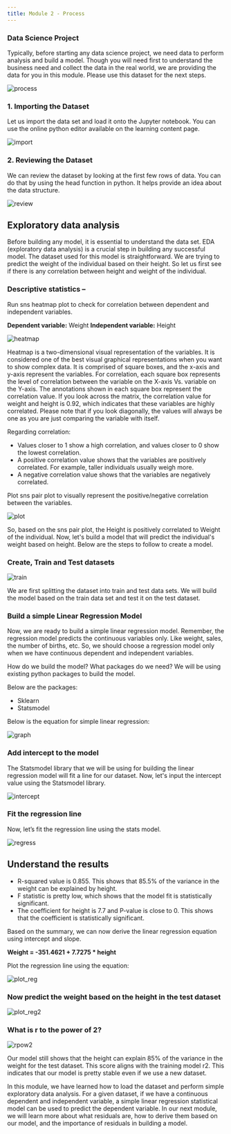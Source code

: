 ```yaml
---
title: Module 2 - Process
---
```


### Data Science Project
Typically, before starting any data science project, we need data to perform analysis and build a model. Though you will need first to understand the business need and collect the data in the real world, we are providing the data for you in this module. Please use this dataset for the next steps.

![process](./images2/process.png)

### 1. Importing the Dataset
Let us import the data set and load it onto the Jupyter notebook. You can use the online python editor available on the learning content page.

![import](./images2/import.png)

### 2. Reviewing the Dataset
We can review the dataset by looking at the first few rows of data. You can do that by using the head function in python. It helps provide an idea about the data structure.

![review](./images2/review.png)

## Exploratory data analysis

Before building any model, it is essential to understand the data set. EDA (exploratory data analysis) is a crucial step in building any successful model. The dataset used for this model is straightforward. We are trying to predict the weight of the individual based on their height. So let us first see if there is any correlation between height and weight of the individual.

### Descriptive statistics –
Run sns heatmap plot to check for correlation between dependent and independent variables.

**Dependent variable:** Weight
**Independent variable:** Height

![heatmap](./images2/heatmap.png)

Heatmap is a two-dimensional visual representation of the variables. It is considered one of the best visual graphical representations when you want to show complex data. It is comprised of square boxes, and the x-axis and y-axis represent the variables. For correlation, each square box represents the level of correlation between the variable on the X-axis Vs. variable on the Y-axis. The annotations shown in each square box represent the correlation value. If you look across the matrix, the correlation value for weight and height is 0.92, which indicates that these variables are highly correlated. Please note that if you look diagonally, the values will always be one as you are just comparing the variable with itself.

Regarding correlation:
- Values closer to 1 show a high correlation, and values closer to 0 show the lowest correlation.
- A positive correlation value shows that the variables are positively correlated. For example, taller individuals usually weigh more.
- A negative correlation value shows that the variables are negatively correlated.

Plot sns pair plot to visually represent the positive/negative correlation between the variables.

![plot](./images2/plot.png)

So, based on the sns pair plot, the Height is positively correlated to Weight of the individual. Now, let's build a model that will predict the individual's weight based on height. Below are the steps to follow to create a model.

### Create, Train and Test datasets

![train](./images2/train.png)

We are first splitting the dataset into train and test data sets. We will build the model based on the train data set and test it on the test dataset.

### Build a simple Linear Regression Model

Now, we are ready to build a simple linear regression model. Remember, the regression model predicts the continuous variables only. Like weight, sales, the number of births, etc. So, we should choose a regression model only when we have continuous dependent and independent variables.

How do we build the model? What packages do we need? We will be using existing python packages to build the model.

Below are the packages:
- Sklearn
- Statsmodel

Below is the equation for simple linear regression:

![graph](./images2/graph.png)

### Add intercept to the model

The Statsmodel library that we will be using for building the linear regression model will fit a line for our dataset. Now, let's input the intercept value using the Statsmodel library.

![intercept](./images2/intercept.png)

### Fit the regression line

Now, let’s fit the regression line using the stats model.

![regress](./images2/regression.png)

## Understand the results

- R-squared value is 0.855. This shows that 85.5% of the variance in the weight can be explained by height.
- F statistic is pretty low, which shows that the model fit is statistically significant.
- The coefficient for height is 7.7 and P-value is close to 0. This shows that the coefficient is statistically significant.

Based on the summary, we can now derive the linear regression equation using intercept and slope.

**Weight = -351.4621 + 7.7275 * height**

Plot the regression line using the equation:

![plot_reg](./images2/plot_reg.png)

### Now predict the weight based on the height in the test dataset

![plot_reg2](./images2/plot_regress.png)

### What is r to the power of 2?

![rpow2](./images2/rpow2.png)

Our model still shows that the height can explain 85% of the variance in the weight for the test dataset. This score aligns with the training model r2. This indicates that our model is pretty stable even if we use a new dataset.

In this module, we have learned how to load the dataset and perform simple exploratory data analysis. For a given dataset, if we have a continuous dependent and independent variable, a simple linear regression statistical model can be used to predict the dependent variable. In our next module, we will learn more about what residuals are, how to derive them based on our model, and the importance of residuals in building a model.
